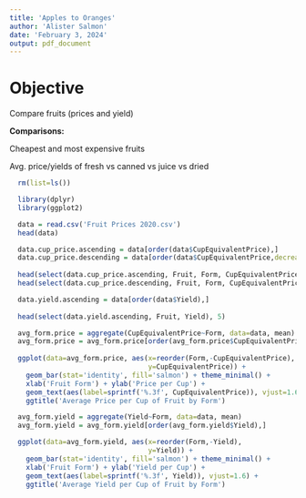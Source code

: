 ---
title: 'Apples to Oranges'
author: 'Alister Salmon'
date: 'February 3, 2024'
output: pdf_document
---

# Objective

Compare fruits (prices and yield)

**Comparisons:**

Cheapest and most expensive fruits

Avg. price/yields of fresh vs canned vs juice vs dried



```{r setup}
  rm(list=ls())

  library(dplyr)
  library(ggplot2)
```

```{r data_import}
  data = read.csv('Fruit Prices 2020.csv')
  head(data)
```

```{r order_by_cup_price}
  data.cup_price.ascending = data[order(data$CupEquivalentPrice),]
  data.cup_price.descending = data[order(data$CupEquivalentPrice,decreasing=TRUE),]
  
  head(select(data.cup_price.ascending, Fruit, Form, CupEquivalentPrice), 5)
  head(select(data.cup_price.descending, Fruit, Form, CupEquivalentPrice), 5)
```

```{r order_by_yield}
  data.yield.ascending = data[order(data$Yield),]
  
  head(select(data.yield.ascending, Fruit, Yield), 5)
```



```{r avg_form_price}
  avg_form.price = aggregate(CupEquivalentPrice~Form, data=data, mean)
  avg_form.price = avg_form.price[order(avg_form.price$CupEquivalentPrice),]
  
  ggplot(data=avg_form.price, aes(x=reorder(Form,-CupEquivalentPrice),
                                  y=CupEquivalentPrice)) + 
    geom_bar(stat='identity', fill='salmon') + theme_minimal() +
    xlab('Fruit Form') + ylab('Price per Cup') +
    geom_text(aes(label=sprintf('%.3f', CupEquivalentPrice)), vjust=1.6) +
    ggtitle('Average Price per Cup of Fruit by Form')
```

```{r avg_form_yield}
  avg_form.yield = aggregate(Yield~Form, data=data, mean)
  avg_form.yield = avg_form.yield[order(avg_form.yield$Yield),]

  ggplot(data=avg_form.yield, aes(x=reorder(Form,-Yield),
                                  y=Yield)) + 
    geom_bar(stat='identity', fill='salmon') + theme_minimal() +
    xlab('Fruit Form') + ylab('Yield per Cup') +
    geom_text(aes(label=sprintf('%.3f', Yield)), vjust=1.6) +
    ggtitle('Average Yield per Cup of Fruit by Form')
```



